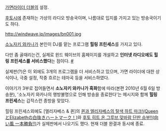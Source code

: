 [[가면라이더 더블]]의 설정.

[[후토]]시에 존재하는 가상의 라디오 방송국이며, 나름대로 입지를 가지고 있는 방송국이기도 하다.



http://windwave.jp/images/bn001.jpg

[[소노자키 와카나]]가 본인이 DJ를 맡는 프로그램 '''힐링 프린세스'''를 가지고 있다. 



다만 좀 골때리는건, 실제로 윈드 웨이브의 홈페이지를 개설하고 '''인터넷 라디오에도 힐링 프린세스를 서비스했다'''는 점이다. [http://windwave.jp/ #]

실제판(?)은 이 외에도 3개의 프로그램을 더 서비스하고 있으며, 가면 라이더에 대한 상식이나, 극중 설정, 작중 흐르는 테마곡 등을 서비스하였다.

이야기가 3부로 접어들면서 '''소노자키 와카나가 흑화'''함에 따라(본편 2010년 6월 6일 방송분), '소노자키 와카나의 행방불명으로 인해 방송을 종료한다'는 메시지와 함께 '''힐링 프린세스'''는 갑작스런 종방을 맞았다.

힐링 프린세스외에도 [엘리자베스 & 퀸]의 [http://windwave.jp/heart/index.php 퀸과 엘리자베스의 탈색 하트 마크!(QueenとElizabethの白抜きハートマーク！)]와 [http://windwave.jp/groove/index.php 후토 히트 온 그루브],[http://windwave.jp/ippon/index.php 맞바람 단판 승부!!(向い風 一本勝負!!)]가 실제판에서 나오기도 했다. 현재 더블 완결과 동시에 종료.
